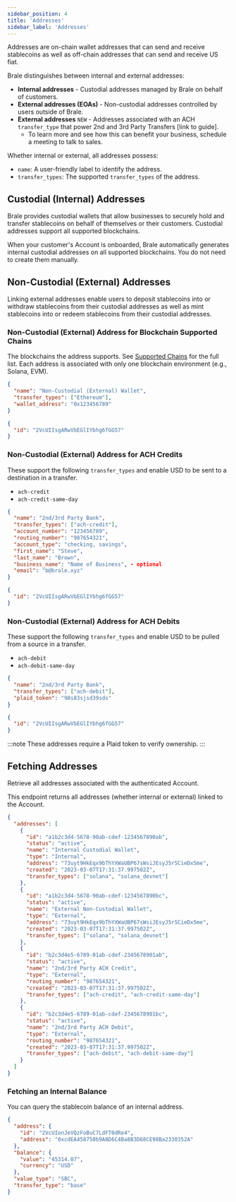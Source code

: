 ```yaml
---
sidebar_position: 4
title: 'Addresses'
sidebar_label: 'Addresses'
---
```


<p class="intro-subheading">
  Addresses are on-chain wallet addresses that can send and receive stablecoins as well as off-chain
  addresses that can send and receive US fiat.
</p>

Brale distinguishes between internal and external addresses:

- **Internal addresses** - Custodial addresses managed by Brale on behalf of customers.
- **External addresses (EOAs)** - Non-custodial addresses controlled by users outside of Brale.
- **External addresses** `NEW` - Addresses associated with an ACH `transfer_type` that power 2nd and 3rd Party Transfers [link to guide].
  - To learn more and see how this can benefit your business, schedule a meeting to <ExternalLink href="https://brale.xyz/contact" title="Schedule a meeting with Brale">talk to sales</ExternalLink>.

Whether internal or external, all addresses possess:

- `name`: A user-friendly label to identify the address.
- `transfer_types`: The supported `transfer_types` of the address.

## Custodial (Internal) Addresses

Brale provides custodial wallets that allow businesses to securely hold and transfer stablecoins on behalf of themselves or their customers. Custodial addresses support all supported blockchains.

When your customer's Account is onboarded, Brale automatically generates internal custodial addresses on all supported blockchains. You do not need to create them manually.

## Non-Custodial (External) Addresses

Linking external addresses enable users to deposit stablecoins into or withdraw stablecoins from their custodial addresses as well as mint stablecoins into or redeem stablecoins from their custodial addresses.

<HTTPMethod method="POST" endpoint="https://api.brale.xyz/accounts/account_id/addresses/external" />

### Non-Custodial (External) Address for Blockchain Supported Chains

The blockchains the address supports. See [Supported Chains](/coverage/stablecoins-and-blockchains) for the full list. Each address is associated with only one blockchain environment (e.g., Solana, EVM).

```json title="Request"
{
  "name": "Non-Custodial (External) Wallet",
  "transfer_types": ["Ethereum"],
  "wallet_address": "0x123456789"
}
```

```json title="Response"
{
  "id": "2VcUIIsgARwVbEGlIYbhg6fGG57"
}
```

### Non-Custodial (External) Address for ACH Credits

These support the following `transfer_types` and enable USD to be sent to a destination in a transfer.

- `ach-credit`
- `ach-credit-same-day`

```json title="Request"
{
  "name": "2nd/3rd Party Bank",
  "transfer_types": ["ach-credit"],
  "account_number": "123456789",
  "routing_number": "987654321",
  "account_type": "checking, savings",
  "first_name": "Steve",
  "last_name": "Brown",
  "business_name": "Name of Business", - optional
  "email": "b@brale.xyz"
}
```

```json title="Response"
{
  "id": "2VcUIIsgARwVbEGlIYbhg6fGG57"
}
```

### Non-Custodial (External) Address for ACH Debits

These support the following `transfer_types` and enable USD to be pulled from a source in a transfer.

- `ach-debit`
- `ach-debit-same-day`

```json title="Request"
{
  "name": "2nd/3rd Party Bank",
  "transfer_types": ["ach-debit"],
  "plaid_token": "98s83sjsd39sds"
}
```

```json title="Response"
{
  "id": "2VcUIIsgARwVbEGlIYbhg6fGG57"
}
```

:::note
These addresses require a Plaid token to verify ownership.
:::

## Fetching Addresses

Retrieve all addresses associated with the authenticated Account.

This endpoint returns all addresses (whether internal or external) linked to the Account.

<HTTPMethod method="GET" endpoint="https://api.brale.xyz/accounts/account_id/addresses" />

```json title="Response"
{
  "addresses": [
    {
      "id": "a1b2c3d4-5678-90ab-cdef-1234567890ab",
      "status": "active",
      "name": "Internal Custodial Wallet",
      "type": "Internal",
      "address": "73uyt9HkEqx9bThYXWaUBP67sWsiJEsyJ5rSCieDx5me",
      "created": "2023-03-07T17:31:37.997502Z",
      "transfer_types": ["solana", "solana_devnet"]
    },
    {
      "id": "a1b2c3d4-5678-90ab-cdef-1234567890bc",
      "status": "active",
      "name": "External Non-Custodial Wallet",
      "type": "External",
      "address": "73uyt9HkEqx9bThYXWaUBP67sWsiJEsyJ5rSCieDx5me",
      "created": "2023-03-07T17:31:37.997502Z",
      "transfer_types": ["solana", "solana_devnet"]
    },
    {
      "id": "b2c3d4e5-6789-01ab-cdef-2345678901ab",
      "status": "active",
      "name": "2nd/3rd Party ACH Credit",
      "type": "External",
      "routing_number": "987654321",
      "created": "2023-03-07T17:31:37.997502Z",
      "transfer_types": ["ach-credit", "ach-credit-same-day"]
    },
    {
      "id": "b2c3d4e5-6789-01ab-cdef-2345678901bc",
      "status": "active",
      "name": "2nd/3rd Party ACH Debit",
      "type": "External",
      "routing_number": "987654321",
      "created": "2023-03-07T17:31:37.997502Z",
      "transfer_types": ["ach-debit", "ach-debit-same-day"]
    }
  ]
}
```

### Fetching an Internal Balance

You can query the stablecoin balance of an internal address.

<HTTPMethod
  method="GET"
  endpoint="https://api.brale.xyz/accounts/account_id/addresses/address_id/balance?transfer_type=chain&value_type=token"
/>

```json title="Response"
{
  "address": {
    "id": "2VcUIonJeVQzFoBuC7LdFT0dRe4",
    "address": "0xcdEA458750b9A8D6C4Ba8B3D68CE98Ba2330352A"
  },
  "balance": {
    "value": "45314.07",
    "currency": "USD"
  },
  "value_type": "SBC",
  "transfer_type": "base"
}
```
